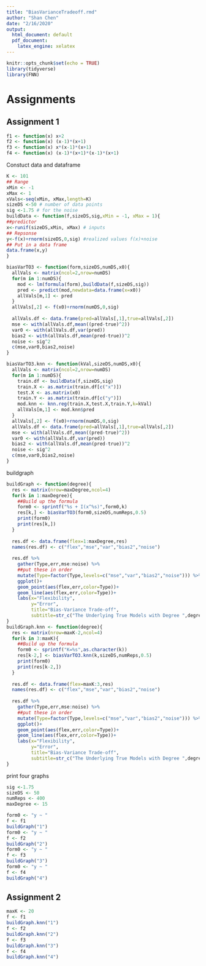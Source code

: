 ```yaml
---
title: "BiasVarianceTradeoff.rmd"
author: "Shan Chen"
date: "2/16/2020"
output:
  html_document: default
  pdf_document: 
    latex_engine: xelatex
---
```


```r
knitr::opts_chunk$set(echo = TRUE)
library(tidyverse)
library(FNN)
```

# Assignments 
## Assignment 1

```r
f1 <- function(x) x+2
f2 <- function(x) (x-1)*(x+1)
f3 <- function(x) x*(x-1)*(x+1)
f4 <- function(x) (x-1)*(x+1)*(x-1)*(x+1)
```
Constuct data and dataframe
```r
K <- 101
## Range
xMin <- -1
xMax <- 1
xVals<-seq(xMin, xMax,length=K)
sizeDS <-50 # number of data points
sig <-1.75 # for the noise
buildData <- function(f,sizeDS,sig,xMin = -1, xMax = 1){
##predictor
x<-runif(sizeDS,xMin, xMax) # inputs
## Repsonse
y<-f(x)+rnorm(sizeDS,0,sig) #realized values f(x)+noise
## Put in a data frame
data.frame(x,y)
}
```

```r
biasVarTO3 <- function(form,sizeDS,numDS,x0){
  allVals <- matrix(ncol=2,nrow=numDS)
  for(m in 1:numDS){
    mod <- lm(formula(form),buildData(f,sizeDS,sig))
    pred <- predict(mod,newdata=data.frame(x=x0))
    allVals[m,1] <- pred
  }
  allVals[,2] <- f(x0)+rnorm(numDS,0,sig)
  
  allVals.df <- data.frame(pred=allVals[,1],true=allVals[,2])
  mse <- with(allVals.df,mean((pred-true)^2))
  var0 <- with(allVals.df,var(pred))
  bias2 <- with(allVals.df,mean(pred-true))^2
  noise <- sig^2
  c(mse,var0,bias2,noise)
}

biasVarTO3.knn <- function(kVal,sizeDS,numDS,x0){
  allVals <- matrix(ncol=2,nrow=numDS)
  for(m in 1:numDS){
    train.df <- buildData(f,sizeDS,sig)
    train.X <- as.matrix(train.df[c("x")])
    test.X <- as.matrix(x0)
    train.Y <- as.matrix(train.df[c("y")])                            
    mod.knn <- knn.reg(train.X,test.X,train.Y,k=kVal)
    allVals[m,1] <- mod.knn$pred
  }
  allVals[,2] <- f(x0)+rnorm(numDS,0,sig)
  allVals.df <- data.frame(pred=allVals[,1],true=allVals[,2])
  mse <- with(allVals.df,mean((pred-true)^2))
  var0 <- with(allVals.df,var(pred))
  bias2 <- with(allVals.df,mean(pred-true))^2
  noise <- sig^2
  c(mse,var0,bias2,noise)
}
```
buildgraph
```r
buildGraph <- function(degree){
  res <- matrix(nrow=maxDegree,ncol=4)
  for(k in 1:maxDegree){
    ##Build up the formula
    form0 <- sprintf("%s + I(x^%s)",form0,k)
    res[k,] <- biasVarTO3(form0,sizeDS,numReps,0.5) 
    print(form0)
    print(res[k,])
  }
  
  res.df <- data.frame(flex=1:maxDegree,res)
  names(res.df) <- c("flex","mse","var","bias2","noise")
  
  res.df %>% 
    gather(Type,err,mse:noise) %>% 
    ##put these in order
    mutate(Type=factor(Type,levels=c("mse","var","bias2","noise"))) %>% 
    ggplot()+
    geom_point(aes(flex,err,color=Type))+
    geom_line(aes(flex,err,color=Type))+
    labs(x="Flexibility",
         y="Error",
         title="Bias-Variance Trade-off",
         subtitle=str_c("The Underlying True Models with Degree ",degree))
}
buildGraph.knn <- function(degree){
  res <- matrix(nrow=maxK-2,ncol=4)
  for(k in 3:maxK){
    ##Build up the formula
    form0 <- sprintf("K=%s",as.character(k))
    res[k-2,] <- biasVarTO3.knn(k,sizeDS,numReps,0.5) 
    print(form0)
    print(res[k-2,])
  }
  
  res.df <- data.frame(flex=maxK:3,res)
  names(res.df) <- c("flex","mse","var","bias2","noise")
  
  res.df %>% 
    gather(Type,err,mse:noise) %>% 
    ##put these in order
    mutate(Type=factor(Type,levels=c("mse","var","bias2","noise"))) %>% 
    ggplot()+
    geom_point(aes(flex,err,color=Type))+
    geom_line(aes(flex,err,color=Type))+
    labs(x="Flexibility",
         y="Error",
         title="Bias-Variance Trade-off",
         subtitle=str_c("The Underlying True Models with Degree ",degree))
}
```
print four graphs
```r
sig <-1.75
sizeDS <- 50
numReps <- 400 
maxDegree <- 15

form0 <- "y ~ "
f <- f1
buildGraph("1")
form0 <- "y ~ "
f <- f2
buildGraph("2")
form0 <- "y ~ "
f <- f3
buildGraph("3")
form0 <- "y ~ "
f <- f4
buildGraph("4")
```

## Assignment 2

```r
maxK <- 20
f <- f1
buildGraph.knn("1")
f <- f2
buildGraph.knn("2")
f <- f3
buildGraph.knn("3")
f <- f4
buildGraph.knn("4")

```